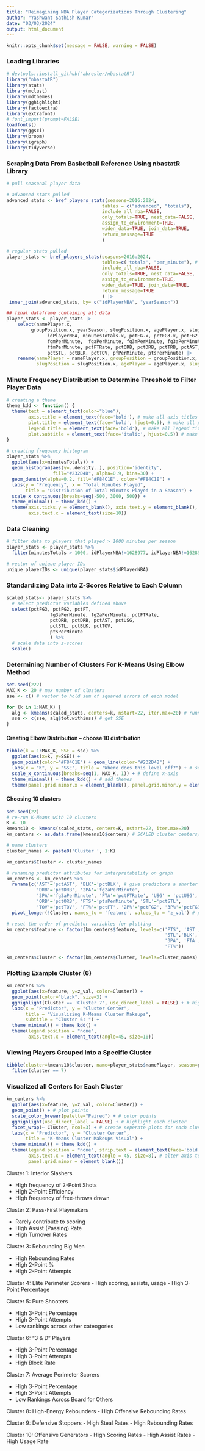 ```yaml
---
title: "Reimagining NBA Player Categorizations Through Clustering"
author: "Yashwant Sathish Kumar"
date: "03/03/2024"
output: html_document
---
```


```r
knitr::opts_chunk$set(message = FALSE, warning = FALSE)
```

### Loading Libraries

```r
# devtools::install_github("abresler/nbastatR")
library("nbastatR")
library(stats)
library(mclust)
library(mdthemes)
library(gghighlight)
library(factoextra)
library(extrafont)
# font_import(prompt=FALSE)
loadfonts() 
library(ggsci) 
library(broom)
library(igraph)
library(tidyverse)
```


### Scraping Data From Basketball Reference Using nbastatR Library
```r
# pull seasonal player data 

# advanced stats pulled
advanced_stats <- bref_players_stats(seasons=2016:2024,
                                   tables = c("advanced", "totals"), 
                                   include_all_nba=FALSE,
                                   only_totals=TRUE, nest_data=FALSE,
                                   assign_to_environment=TRUE,
                                   widen_data=TRUE, join_data=TRUE,
                                   return_message=TRUE
                                   ) 

# regular stats pulled
player_stats <- bref_players_stats(seasons=2016:2024,
                                   tables=c('totals', "per_minute"), # totals + per minute stats
                                   include_all_nba=FALSE,
                                   only_totals=TRUE, nest_data=FALSE,
                                   assign_to_environment=TRUE,
                                   widen_data=TRUE, join_data=TRUE,
                                   return_message=TRUE
                                   ) |>
 inner_join(advanced_stats, by= c("idPlayerNBA", "yearSeason"))

## final dataframe containing all data
player_stats <- player_stats |>
    select(namePlayer.x,
         groupPosition.x, yearSeason, slugPosition.x, agePlayer.x, slugTeamBREF.x,
               idPlayerNBA, minutesTotals.x, pctFG.x, pctFG3.x, pctFG2.x, pctEFG.x, pctFT.x,
               fgmPerMinute,  fgaPerMinute, fg3mPerMinute, fg3aPerMinute, fg2mPerMinute,fg2aPerMinute,
               ftmPerMinute, pctFTRate, pctORB, pctDRB, pctTRB, pctAST, pctUSG,
               pctSTL, pctBLK, pctTOV, pfPerMinute, ptsPerMinute) |>
    rename(namePlayer = namePlayer.x, groupPosition = groupPosition.x,
           slugPosition = slugPosition.x, agePlayer = agePlayer.x, slugTeamBREF = slugTeamBREF.x, minutesTotals = minutesTotals.x, pctFG = pctFG.x, pctFG3 = pctFG3.x, pctFG2 = pctFG2.x, pctEFG = pctEFG.x, pctFT = pctFT.x)

```


### Minute Frequency Distribution to Determine Threshold to Filter Player Data
```r
# creating a theme 
theme_kdd <- function() {
  theme(text = element_text(color="blue"),
        axis.title = element_text(face='bold'), # make all axis titles bold
        plot.title = element_text(face='bold', hjust=0.5), # make all plot titles bold
        legend.title = element_text(face='bold'), # make all legend titles bold
        plot.subtitle = element_text(face='italic', hjust=0.5)) # make all subtitles italic
}

# creating frequency histogram
player_stats %>%
  ggplot(aes(x=minutesTotals)) + 
  geom_histogram(aes(y=..density..), position='identity', 
                 fill="#232D4B", alpha=0.9, bins=30) + 
  geom_density(alpha=0.2, fill="#F84C1E", color="#F84C1E") + 
  labs(y = "Frequency", x = "Total Minutes Played", 
       title = "Distribution of Total Minutes Played in a Season") + 
  scale_x_continuous(breaks=seq(-500, 3000, 500)) + 
  theme_minimal() + theme_kdd() + 
  theme(axis.ticks.y = element_blank(), axis.text.y = element_blank(), 
        axis.text.x = element_text(size=10)) 
```

### Data Cleaning
```r
# filter data to players that played > 1000 minutes per season
player_stats <- player_stats %>%
  filter(minutesTotals > 1000, idPlayerNBA!=1628977, idPlayerNBA!=1628998) # remove players who's ID repeats

# vector of unique player IDs
unique_playerIDs <- unique(player_stats$idPlayerNBA)
```

### Standardizing Data into Z-Scores Relative to Each Column
```r

scaled_stats<- player_stats %>% 
  # select predictor variables defined above
  select(pctFG3, pctFG2, pctFT, 
                fg3aPerMinute, fg2aPerMinute, pctFTRate, 
                pctORB, pctDRB, pctAST, pctUSG,
                pctSTL, pctBLK, pctTOV, 
                ptsPerMinute
                ) %>%
  # scale data into z-scores
  scale()
```

### Determining Number of Clusters For K-Means Using Elbow Method
```r
set.seed(222) 
MAX_K <- 20 # max number of clusters
sse <- c() # vector to hold sum of squared errors of each model

for (k in 1:MAX_K) {
  alg <- kmeans(scaled_stats, centers=k, nstart=22, iter.max=20) # running k means algorithm!
  sse <- c(sse, alg$tot.withinss) # get SSE
} 
```

#### Creating Elbow Distribution -- choose 10 distribution
```r
tibble(k = 1:MAX_K, SSE = sse) %>%
  ggplot(aes(x=k, y=SSE)) + 
  geom_point(color="#F84C1E") + geom_line(color="#232D4B") +
  labs(x = "K", y = "SSE", title = "Where does this level off?") + # set axis/plot titles
  scale_x_continuous(breaks=seq(1, MAX_K, 1)) + # define x-axis
  theme_minimal() + theme_kdd() + # add themes
  theme(panel.grid.minor.x = element_blank(), panel.grid.minor.y = element_blank()) # manually alter theme
```
#### Choosing 10 clusters
```r
set.seed(22)
# re-run K-Means with 10 clusters
K <- 10
kmeans10 <- kmeans(scaled_stats, centers=K, nstart=22, iter.max=20)
km_centers <- as.data.frame(kmeans10$centers) # SCALED cluster centers/means

# name clusters 
cluster_names <- paste0('Cluster ', 1:K)

km_centers$Cluster <- cluster_names

# renaming predictor attributes for interpretability on graph
km_centers <- km_centers %>%
  rename(c('AST'='pctAST', 'BLK'='pctBLK', # give predictors a shorter name for plotting
           'DRB'='pctDRB', '2PA'='fg2aPerMinute',
           '3PA'='fg3aPerMinute', 'FTA'='pctFTRate', 'USG' = 'pctUSG',
           'ORB'='pctORB', 'PTS'='ptsPerMinute', 'STL'='pctSTL',
           'TOV'='pctTOV', 'FT%'='pctFT', '2P%'='pctFG2', '3P%'='pctFG3')) %>% 
  pivot_longer(!Cluster, names_to = 'feature', values_to = 'z_val') # pivot data to make plotting easier

# reset the order of predictor variables for plotting
km_centers$feature <- factor(km_centers$feature, levels=c('PTS', 'AST', 'USG', 'ORB', 'DRB', 
                                                          'STL','BLK', 'TOV', '2PA', 
                                                          '3PA', 'FTA','2P%', '3P%', 
                                                          'FT%')) 

km_centers$Cluster <- factor(km_centers$Cluster, levels=cluster_names)
```

### Plotting Example Cluster (6)
```r
km_centers %>% 
  ggplot(aes(x=feature, y=z_val, color=Cluster)) + 
  geom_point(color="black", size=3) + 
  gghighlight(Cluster == 'Cluster 7', use_direct_label = FALSE) + # highlight cluster 6
  labs(x = "Predictor", y = "Cluster Center",  
       title = "Visualizing K-Means Cluster Makeups", 
       subtitle = "Cluster 6: ") + 
  theme_minimal() + theme_kdd() + 
  theme(legend.position = "none", 
        axis.text.x = element_text(angle=45, size=10))

```

### Viewing Players Grouped into a Specific Cluster
```r
tibble(cluster=kmeans10$cluster, name=player_stats$namePlayer, season=player_stats$yearSeason) %>%
  filter(cluster == 7)
```


### Visualized all Centers for Each Cluster
```r
km_centers %>% 
  ggplot(aes(x=feature, y=z_val, color=Cluster)) + 
  geom_point() + # plot points
  scale_color_brewer(palette="Paired") + # color points
  gghighlight(use_direct_label = FALSE) + # highlight each cluster
  facet_wrap(~ Cluster, ncol=3) + # create seperate plots for each cluster
  labs(x = "Predictor", y = "Cluster Center", 
       title = "K-Means Cluster Makeups Visual") + 
  theme_minimal() + theme_kdd() + 
  theme(legend.position = "none", strip.text = element_text(face='bold'),
        axis.text.x = element_text(angle = 45, size=8), # alter axis text
        panel.grid.minor = element_blank())
```

Cluster 1: Interior Slashers

- High frequency of 2-Point Shots
- High 2-Point Efficiency
- High frequency of free-throws drawn

Cluster 2: Pass-First Playmakers

- Rarely contribute to scoring
- High Assist (Passing) Rate
- High Turnover Rates

Cluster 3: Rebounding Big Men

- High Rebounding Rates
- High 2-Point %
- High 2-Point Attempts

Cluster 4: Elite Perimeter Scorers
- High scoring, assists, usage 
- High 3-Point Percentage

Cluster 5: Pure Shooters

- High 3-Point Percentage
- High 3-Point Attempts
- Low rankings across other cateogories

Cluster 6: "3 & D" Players

- High 3-Point Percentage
- High 3-Point Attempts
- High Block Rate

Cluster 7: Average Perimeter Scorers

- High 3-Point Percentage
- High 3-Point Attempts
- Low Rankings Across Board for Others

Cluster 8: High-Energy Rebounders
- High Offensive Rebounding Rates

Cluster 9: Defensive Stoppers
- High Steal Rates
- High Rebounding Rates

Cluster 10: Offensive Generators
- High Scoring Rates
- High Assist Rates
- High Usage Rate











































